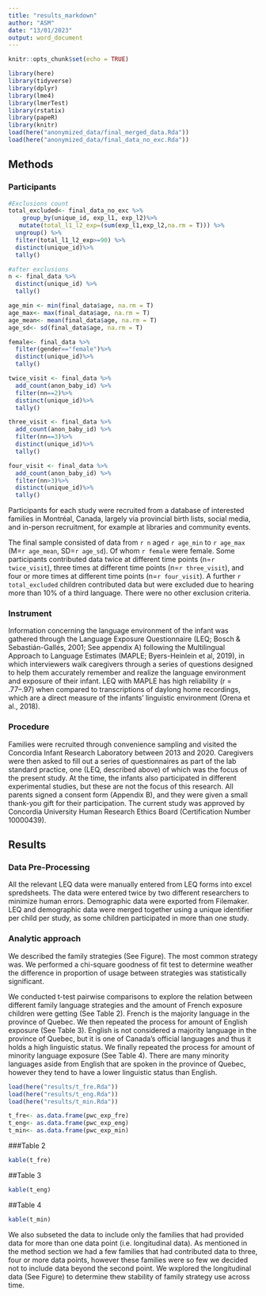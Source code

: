 ```yaml
---
title: "results_markdown"
author: "ASM"
date: "13/01/2023"
output: word_document
---
```


```r
knitr::opts_chunk$set(echo = TRUE)
```

```r
library(here)
library(tidyverse)
library(dplyr)
library(lme4)
library(lmerTest)
library(rstatix)
library(papeR)
library(knitr)
load(here("anonymized_data/final_merged_data.Rda"))
load(here("anonymized_data/final_data_no_exc.Rda"))
```

## Methods

### Participants
```r
#Exclusions count
total_excluded<- final_data_no_exc %>%
    group_by(unique_id, exp_l1, exp_l2)%>%
   mutate(total_l1_l2_exp=(sum(exp_l1,exp_l2,na.rm = T))) %>%
  ungroup() %>%
  filter(total_l1_l2_exp>=90) %>%
  distinct(unique_id)%>%
  tally()

#after exclusions
n <- final_data %>%
  distinct(unique_id) %>%
  tally()

age_min <- min(final_data$age, na.rm = T)
age_max<- max(final_data$age, na.rm = T)
age_mean<- mean(final_data$age, na.rm = T)
age_sd<- sd(final_data$age, na.rm = T)

female<- final_data %>%
  filter(gender=="female")%>%
  distinct(unique_id)%>%
  tally()

twice_visit <- final_data %>%
  add_count(anon_baby_id) %>%
  filter(nn==2)%>%
  distinct(unique_id)%>%
  tally()

three_visit <- final_data %>%
  add_count(anon_baby_id) %>%
  filter(nn==3)%>%
  distinct(unique_id)%>%
  tally()

four_visit <- final_data %>%
  add_count(anon_baby_id) %>%
  filter(nn>3)%>%
  distinct(unique_id)%>%
  tally()

```

 Participants for each study were recruited from a database of interested families in Montréal, Canada, largely via provincial birth lists, social media, and in-person recruitment, for example at libraries and community events. 
 
 The final sample consisted of data from `r n` aged `r age_min` to `r age_max` (M=`r age_mean`, SD=`r age_sd`). Of whom `r female` were female. Some participants contributed data twice at different time points (n=`r twice_visit`), three times at different time points (n=`r three_visit`), and four or more times at different time points (n=`r four_visit`). A further `r total_excluded` children contributed data but were excluded due to hearing more than 10% of a third language. There were no other exclusion criteria.

### Instrument
  Information concerning the language environment of the infant was gathered through the Language Exposure Questionnaire (LEQ; Bosch & Sebastián-Gallés, 2001; See appendix A) following the Multilingual Approach to Language Estimates (MAPLE; Byers-Heinlein et al, 2019), in which interviewers walk caregivers through a series of questions designed to help them accurately remember and realize the language environment and exposure of their infant. LEQ with MAPLE has high reliability (r = .77–.97) when compared to transcriptions of daylong home recordings, which are a direct measure of the infants’ linguistic environment (Orena et al., 2018).

### Procedure
  Families were recruited through convenience sampling and visited the Concordia Infant Research Laboratory between 2013 and 2020. Caregivers were then asked to fill out a series of questionnaires as part of the lab standard practice, one (LEQ, described above) of which was the focus of the present study. At the time, the infants also participated in different experimental studies, but these are not the focus of this research. All parents signed a consent form (Appendix B), and they were given a small thank-you gift for their participation. The current study was approved by Concordia University Human Research Ethics Board (Certification Number 10000439). 
 
## Results 

### Data Pre-Processing

  All the relevant LEQ data were manually entered from LEQ forms into excel spredsheets. The data were entered twice by two different researchers to minimize human errors. Demographic data were exported from Filemaker. LEQ and demographic data were merged together using a unique identifier per child per study, as some children participated in more than one study. 

### Analytic approach
  We described the family strategies (See Figure). The most common strategy was. We performed a chi-square goodness of fit test to determine weather the difference in proportion of usage between strategies was statistically significant. 
  
  
  We conducted t-test pairwise comparisons to explore the relation between different family language strategies and the amount of French exposure children were getting (See Table 2). French is the majority language in the province of Quebec. We then repeated the process for amount of English exposure (See Table 3). English is not considered a majority language in the province of Quebec, but it is one of Canada's official languages and thus it holds a high linguistic status. We finally repeated the process for amount of minority language exposure (See Table 4). There are many minority languages aside from English that are spoken in the province of Quebec, however they tend to have a lower linguistic status than English.    


```r
load(here("results/t_fre.Rda"))
load(here("results/t_eng.Rda"))
load(here("results/t_min.Rda"))

t_fre<- as.data.frame(pwc_exp_fre)
t_eng<- as.data.frame(pwc_exp_eng)
t_min<- as.data.frame(pwc_exp_min)
```
###Table 2
```r
kable(t_fre)
```
##Table 3
```r

kable(t_eng)

```

##Table 4
```r
kable(t_min)

```

  We also subseted the data to include only the families that had provided data for more than one data point (i.e. longitudinal data). As mentioned in the method section we had a few families that had contributed data to three, four or more data points, however these families were so few we decided not to include data beyond the second point. We wxplored the longitudinal data (See Figure) to determine thew stability of family strategy use across time.   